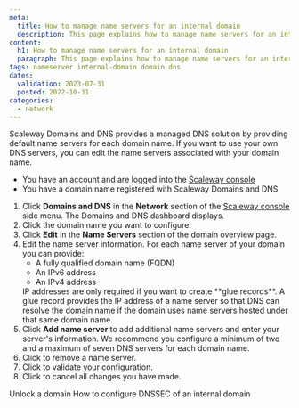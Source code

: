 ```yaml
---
meta:
  title: How to manage name servers for an internal domain
  description: This page explains how to manage name servers for an internal domain with Scaleway Domains and DNS.
content:
  h1: How to manage name servers for an internal domain
  paragraph: This page explains how to manage name servers for an internal domain with Scaleway Domains and DNS.
tags: nameserver internal-domain domain dns
dates:
  validation: 2023-07-31
  posted: 2022-10-31
categories:
  - network
---
```


Scaleway Domains and DNS provides a managed DNS solution by providing default name servers for each domain name. If you want to use your own DNS servers, you can edit the name servers associated with your domain name.

<Macro id="iam-requirements" />

<Message type="requirement">

- You have an account and are logged into the [Scaleway console](https://console.scaleway.com)
- You have a domain name registered with Scaleway Domains and DNS

</Message>

1. Click **Domains and DNS** in the **Network** section of the [Scaleway console](https://console.scaleway.com) side menu. The Domains and DNS dashboard displays.
2. Click the domain name you want to configure.
3. Click **Edit** in the **Name Servers** section of the domain overview page.
4. Edit the name server information. For each name server of your domain you can provide:
    * A fully qualified domain name (FQDN)
    * An IPv6 address
    * An IPv4 address
    <Message type="tip">
      IP addresses are only required if you want to create **glue records**. A glue record provides the IP address of a name server so that DNS can resolve the domain name if the domain uses name servers hosted under that same domain name.
    </Message>
5. Click **Add name server** to add additional name servers and enter your server's information.
    <Message type="tip">
      We recommend you configure a minimum of two and a maximum of seven DNS servers for each domain name.
    </Message>
6. Click <Icon name="delete" /> to remove a name server.
7. Click <Icon name="validate" /> to validate your configuration. 
8. Click <Icon name="cancel" /> to cancel all changes you have made.

<Navigation title="See Also">
  <PreviousButton to="/network/domains-and-dns/how-to/unlock-internal-domain/">Unlock a domain</PreviousButton>
  <NextButton to="/network/domains-and-dns/how-to/configure-dnssec-internal-domain/">How to configure DNSSEC of an internal domain</NextButton>
</Navigation>